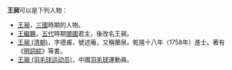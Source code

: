 '''王昶'''可以是下列人物：
* [[王昶_(三國)|王昶]]，[[三國|三國]]時期的人物。
* [[王繼鵬|王繼鵬]]，[[五代|五代]]時期[[閩國|閩國]]君主，後改名王昶。
* [[王昶_(清朝)|王昶 (清朝)]]，字德甫，號述庵，又稱蘭泉。乾隆十八年（1758年）進士。著有《[[明詞綜|明詞綜]]》等書。
* [[王昶_(羽毛球运动员)|王昶 (羽毛球运动员)]]，中國[[羽毛球|羽毛球]]運動員。

{{disambig|cat=二字王姓人名消歧义|chang}}